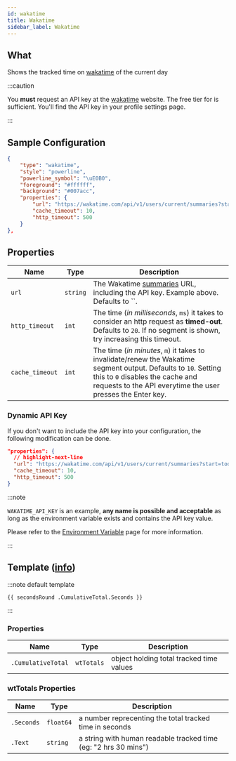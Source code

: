 ```yaml
---
id: wakatime
title: Wakatime
sidebar_label: Wakatime
---
```


## What

Shows the tracked time on [wakatime][wt] of the current day

:::caution

You **must** request an API key at the [wakatime][wt] website.
The free tier for is sufficient. You'll find the API key in your profile settings page.

:::

## Sample Configuration

```json
{
    "type": "wakatime",
    "style": "powerline",
    "powerline_symbol": "\uE0B0",
    "foreground": "#ffffff",
    "background": "#007acc",
    "properties": {
        "url": "https://wakatime.com/api/v1/users/current/summaries?start=today&end=today&api_key=API_KEY",
        "cache_timeout": 10,
        "http_timeout": 500
    }
},
```

## Properties

| Name            | Type      | Description                                                                                                                                                                                                       |
| --------------- | --------- | ----------------------------------------------------------------------------------------------------------------------------------------------------------------------------------------------------------------- |
| `url`           | `string`  | The Wakatime [summaries][wk-summaries] URL, including the API key. Example above. Defaults to ``.                                                                                                                 |
| `http_timeout`  | `int`     | The time (_in milliseconds_, `ms`) it takes to consider an http request as **timed-out**. Defaults to `20`. If no segment is shown, try increasing this timeout.                                                  |
| `cache_timeout` | `int`     | The time (_in minutes_, `m`) it takes to invalidate/renew the Wakatime segment output. Defaults to `10`. Setting this to `0` disables the cache and requests to the API everytime the user presses the Enter key. |

### Dynamic API Key

If you don't want to include the API key into your configuration, the following modification can be done.

```json
"properties": {
  // highlight-next-line
  "url": "https://wakatime.com/api/v1/users/current/summaries?start=today&end=today&api_key={{ .Env.WAKATIME_API_KEY }}",
  "cache_timeout": 10,
  "http_timeout": 500
}
```

:::note

`WAKATIME_API_KEY` is an example, **any name is possible and acceptable** as long as the environment variable exists and contains the API key value.

Please refer to the [Environment Variable][templates-environment-variables] page for more information.

:::

## Template ([info][templates])

:::note default template

```template
{{ secondsRound .CumulativeTotal.Seconds }}
```

:::

### Properties

| Name                | Type       | Description                              |
| ------------------- | ---------- | ---------------------------------------- |
| `.CumulativeTotal` | `wtTotals` | object holding total tracked time values |

### wtTotals Properties

| Name       | Type      | Description                                                     |
| ---------- | --------- | --------------------------------------------------------------- |
| `.Seconds` | `float64` | a number reprecenting the total tracked time in seconds         |
| `.Text`    | `string`  | a string with human readable tracked time (eg: "2 hrs 30 mins") |

[wt]: https://wakatime.com
[wk-summaries]: https://wakatime.com/developers#summaries
[templates]: /docs/configuration/templates
[templates-environment-variables]: /docs/configuration/templates#environment-variables
